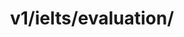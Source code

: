 ---
title: 'v1/ielts/evaluation/'
openapi: 'POST /v1/ielts/evaluation/'
description: "Ielts evaluation"
---